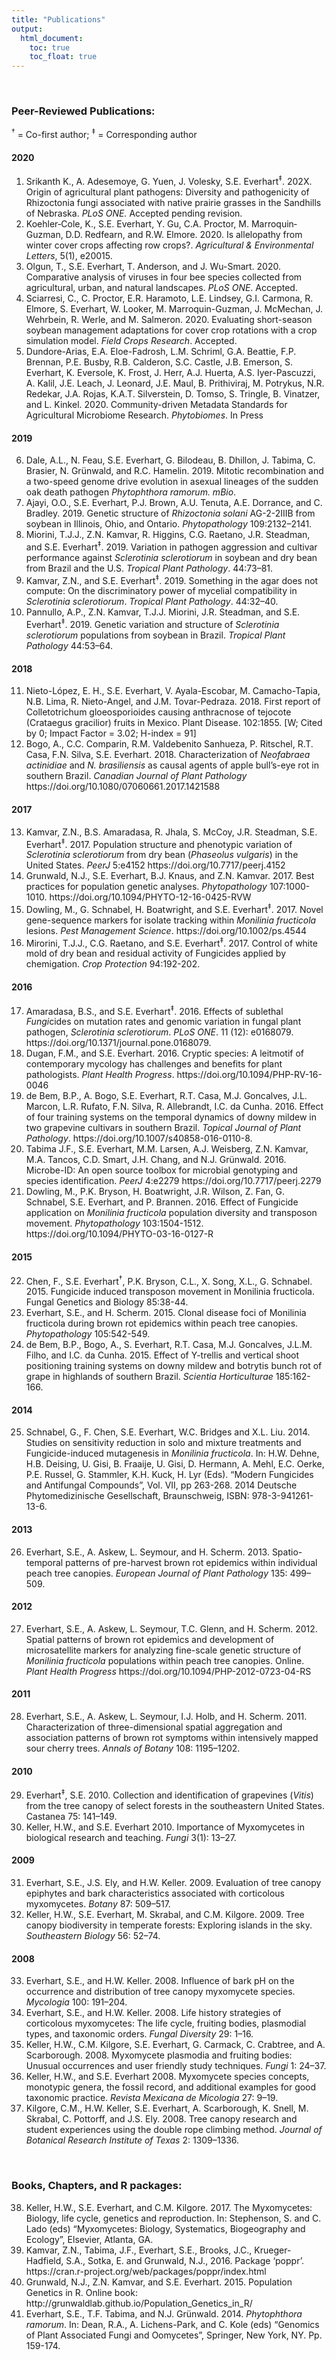```yaml
---
title: "Publications"
output:
  html_document:
    toc: true
    toc_float: true
---
```

<br>

### Peer-Reviewed Publications:
^†^ = Co-first author; ^‡^ = Corresponding author

#### 2020

1.	Srikanth K., A. Adesemoye, G. Yuen, J. Volesky, S.E. Everhart^‡^. 202X. Origin of agricultural plant pathogens: Diversity and pathogenicity of Rhizoctonia fungi associated with native prairie grasses in the Sandhills of Nebraska. *PLoS ONE.* Accepted pending revision.
2.	Koehler‐Cole, K., S.E. Everhart, Y. Gu, C.A. Proctor, M. Marroquin‐Guzman, D.D. Redfearn, and R.W. Elmore. 2020. Is allelopathy from winter cover crops affecting row crops?. *Agricultural & Environmental Letters*, 5(1), e20015.
3.	Olgun, T., S.E. Everhart, T. Anderson, and J. Wu-Smart. 2020. Comparative analysis of viruses in four bee species collected from agricultural, urban, and natural landscapes. *PLoS ONE*. Accepted.
4.	Sciarresi, C., C. Proctor, E.R. Haramoto, L.E. Lindsey, G.I. Carmona, R. Elmore, S. Everhart, W. Looker, M. Marroquin-Guzman, J. McMechan, J. Wehrbein, R. Werle, and M. Salmeron. 2020. Evaluating short-season soybean management adaptations for cover crop rotations with a crop simulation model. *Field Crops Research*. Accepted.
5.	Dundore-Arias, E.A. Eloe-Fadrosh, L.M. Schriml, G.A. Beattie, F.P. Brennan, P.E. Busby, R.B. Calderon, S.C. Castle, J.B. Emerson, S. Everhart, K. Eversole, K. Frost, J. Herr, A.J. Huerta, A.S. Iyer-Pascuzzi, A. Kalil, J.E. Leach, J. Leonard, J.E. Maul, B. Prithiviraj, M. Potrykus, N.R. Redekar, J.A. Rojas, K.A.T. Silverstein, D. Tomso, S. Tringle, B. Vinatzer, and L. Kinkel. 2020. Community-driven Metadata Standards for Agricultural Microbiome Research. *Phytobiomes*. In Press

#### 2019

6.	Dale, A.L., N. Feau, S.E. Everhart, G. Bilodeau, B. Dhillon, J. Tabima, C. Brasier, N. Grünwald, and R.C. Hamelin. 2019. Mitotic recombination and a two-speed genome drive evolution in asexual lineages of the sudden oak death pathogen *Phytophthora ramorum. mBio*. 
7.	Ajayi, O.O., S.E. Everhart, P.J. Brown, A.U. Tenuta, A.E. Dorrance, and C. Bradley. 2019. Genetic structure of *Rhizoctonia solani* AG-2-2IIIB from soybean in Illinois, Ohio, and Ontario. *Phytopathology* 109:2132–2141.
8.	Miorini, T.J.J., Z.N. Kamvar, R. Higgins, C.G. Raetano, J.R. Steadman, and S.E. Everhart^‡^. 2019. Variation in pathogen aggression and cultivar performance against *Sclerotinia sclerotiorum* in soybean and dry bean from Brazil and the U.S. *Tropical Plant Pathology*. 44:73–81.
9.	Kamvar, Z.N., and S.E. Everhart^‡^. 2019. Something in the agar does not compute: On the discriminatory power of mycelial compatibility in *Sclerotinia sclerotiorum*. *Tropical Plant Pathology*. 44:32–40.
10.	Pannullo, A.P., Z.N. Kamvar, T.J.J. Miorini, J.R. Steadman, and S.E. Everhart^‡^. 2019. Genetic variation and structure of *Sclerotinia sclerotiorum* populations from soybean in Brazil. *Tropical Plant Pathology* 44:53–64. 

#### 2018

11.	Nieto-López, E. H., S.E. Everhart, V. Ayala-Escobar, M. Camacho-Tapia, N.B. Lima, R. Nieto-Angel,  and J.M. Tovar-Pedraza. 2018. First report of Colletotrichum gloeosporioides causing anthracnose of tejocote (Crataegus gracilior) fruits in Mexico. Plant Disease. 102:1855. [W; Cited by 0; Impact Factor = 3.02; H-index = 91]
1. Bogo, A., C.C. Comparin, R.M. Valdebenito Sanhueza, P. Ritschel, R.T. Casa, F.N. Silva, S.E. Everhart. 2018. Characterization of *Neofabraea actinidiae* and *N. brasiliensis* as causal agents of apple bull's-eye rot in southern Brazil. *Canadian Journal of Plant Pathology*  https://doi.org/10.1080/07060661.2017.1421588

#### 2017

13. Kamvar, Z.N., B.S. Amaradasa, R. Jhala, S. McCoy, J.R. Steadman, S.E. Everhart^‡^. 2017. Population structure and phenotypic variation of *Sclerotinia sclerotiorum* from dry bean (*Phaseolus vulgaris*) in the United States. *PeerJ* 5:e4152 https://doi.org/10.7717/peerj.4152
1. Grunwald, N.J., S.E. Everhart, B.J. Knaus, and Z.N. Kamvar. 2017. Best practices for population genetic analyses. *Phytopathology* 107:1000-1010. https://doi.org/10.1094/PHYTO-12-16-0425-RVW
2. Dowling, M., G. Schnabel, H. Boatwright, and S.E. Everhart^‡^. 2017. Novel gene-sequence markers for isolate tracking within *Monilinia fructicola* lesions. *Pest Management Science*. https://doi.org/10.1002/ps.4544
3. Mirorini, T.J.J., C.G. Raetano, and S.E. Everhart^‡^. 2017. Control of white mold of dry bean and residual activity of Fungicides applied by chemigation. *Crop Protection* 94:192-202.

#### 2016

17. Amaradasa, B.S., and S.E. Everhart^‡^. 2016. Effects of sublethal *Fungi*cides on mutation rates and genomic variation in fungal plant pathogen, *Sclerotinia sclerotiorum*. *PLoS ONE*. 11 (12): e0168079. https://doi.org/10.1371/journal.pone.0168079.
5. Dugan, F.M., and S.E. Everhart. 2016. Cryptic species: A leitmotif of contemporary mycology has challenges and benefits for plant pathologists. *Plant Health Progress*. https://doi.org/10.1094/PHP-RV-16-0046
6. de Bem, B.P., A. Bogo, S.E. Everhart, R.T. Casa, M.J. Goncalves, J.L. Marcon, L.R. Rufato, F.N. Silva, R. Allebrandt, I.C. da Cunha. 2016. Effect of four training systems on the temporal dynamics of downy mildew in two grapevine cultivars in southern Brazil. *Topical Journal of Plant Pathology*. https://doi.org/10.1007/s40858-016-0110-8.
7. Tabima J.F., S.E. Everhart, M.M. Larsen, A.J. Weisberg, Z.N. Kamvar, M.A. Tancos, C.D. Smart, J.H. Chang, and N.J. Grünwald. 2016. Microbe-ID: An open source toolbox for microbial genotyping and species identification. *PeerJ* 4:e2279 https://doi.org/10.7717/peerj.2279
8. Dowling, M., P.K. Bryson, H. Boatwright, J.R. Wilson, Z. Fan, G. Schnabel, S.E. Everhart, and P. Brannen. 2016. Effect of Fungicide application on *Monilinia fructicola* population diversity and transposon movement. *Phytopathology* 103:1504-1512. https://doi.org/10.1094/PHYTO-03-16-0127-R

#### 2015

22. Chen, F., S.E. Everhart^†^, P.K. Bryson, C.L., X. Song, X.L., G. Schnabel. 2015. Fungicide induced transposon movement in Monilinia fructicola. Fungal Genetics and Biology 85:38-44.
10. Everhart, S.E., and H. Scherm. 2015. Clonal disease foci of Monilinia fructicola during brown rot epidemics within peach tree canopies. *Phytopathology* 105:542-549.
11. de Bem, B.P., Bogo, A., S. Everhart, R.T. Casa, M.J. Goncalves, J.L.M. Filho, and I.C. da Cunha. 2015. Effect of Y-trellis and vertical shoot positioning training systems on downy mildew and botrytis bunch rot of grape in highlands of southern Brazil. *Scientia Horticulturae* 185:162-166.

#### 2014

25. Schnabel, G., F. Chen, S.E. Everhart, W.C. Bridges and X.L. Liu. 2014. Studies on sensitivity reduction in solo and mixture treatments and Fungicide-induced mutagenesis in *Monilinia fructicola*. In: H.W. Dehne, H.B. Deising, U. Gisi, B. Fraaije, U. Gisi, D. Hermann, A. Mehl, E.C. Oerke, P.E. Russel, G. Stammler, K.H. Kuck, H. Lyr (Eds). “Modern Fungicides and Antifungal Compounds”, Vol. VII, pp 263-268. 2014 Deutsche Phytomedizinische Gesellschaft, Braunschweig, ISBN: 978-3-941261-13-6.

#### 2013

26. Everhart, S.E., A. Askew, L. Seymour, and H. Scherm. 2013. Spatio-temporal patterns of pre-harvest brown rot epidemics within individual peach tree canopies. *European Journal of Plant Pathology* 135: 499–509.

#### 2012

27. Everhart, S.E., A. Askew, L. Seymour, T.C. Glenn, and H. Scherm. 2012. Spatial patterns of brown rot epidemics and development of microsatellite markers for analyzing fine-scale genetic structure of *Monilinia fructicola* populations within peach tree canopies. Online. *Plant Health Progress* https://doi.org/10.1094/PHP-2012-0723-04-RS

#### 2011

28. Everhart, S.E., A. Askew, L. Seymour, I.J. Holb, and H. Scherm. 2011. Characterization of three-dimensional spatial aggregation and association patterns of brown rot symptoms within intensively mapped sour cherry trees. *Annals of Botany* 108: 1195–1202.

#### 2010

29. Everhart^‡^, S.E. 2010. Collection and identification of grapevines (*Vitis*) from the tree canopy of select forests in the southeastern United States. Castanea 75: 141–149.
17. Keller, H.W., and S.E. Everhart 2010. Importance of Myxomycetes in biological research and teaching. *Fungi* 3(1): 13–27.

#### 2009

31. Everhart, S.E., J.S. Ely, and H.W. Keller. 2009. Evaluation of tree canopy epiphytes and bark characteristics associated with corticolous myxomycetes. *Botany* 87: 509–517.
19. Keller, H.W., S.E. Everhart, M. Skrabal, and C.M. Kilgore. 2009. Tree canopy biodiversity in temperate forests: Exploring islands in the sky. *Southeastern Biology* 56: 52–74.

#### 2008

33. Everhart, S.E., and H.W. Keller. 2008. Influence of bark pH on the occurrence and distribution of tree canopy myxomycete species. *Mycologia* 100: 191–204.
21. Everhart, S.E., and H.W. Keller. 2008. Life history strategies of corticolous myxomycetes: The life cycle, fruiting bodies, plasmodial types, and taxonomic orders. *Fungal Diversity* 29: 1–16.
22. Keller, H.W., C.M. Kilgore, S.E. Everhart, G. Carmack, C. Crabtree, and A. Scarborough. 2008. Myxomycete plasmodia and fruiting bodies: Unusual occurrences and user friendly study techniques. *Fungi* 1: 24–37.
23. Keller, H.W., and S.E. Everhart 2008. Myxomycete species concepts, monotypic genera, the fossil record, and additional examples for good taxonomic practice. *Revista Mexicana de Micologia* 27: 9–19.
24. Kilgore, C.M., H.W. Keller, S.E. Everhart, A. Scarborough, K. Snell, M. Skrabal, C. Pottorff, and J.S. Ely. 2008. Tree canopy research and student experiences using the double rope climbing method. *Journal of Botanical Research Institute of Texas* 2: 1309–1336.

<br>

### Books, Chapters, and R packages:

38. Keller, H.W., S.E. Everhart, and C.M. Kilgore. 2017. The Myxomycetes: Biology, life cycle, genetics and reproduction. In: Stephenson, S. and C. Lado (eds) “Myxomycetes: Biology, Systematics, Biogeography and Ecology”, Elsevier, Atlanta, GA. 
26. Kamvar, Z.N., Tabima, J.F., Everhart, S.E., Brooks, J.C., Krueger-Hadfield, S.A., Sotka, E. and Grunwald, N.J., 2016. Package ‘poppr’. https://cran.r-project.org/web/packages/poppr/index.html
27. Grunwald, N.J., Z.N. Kamvar, and S.E. Everhart. 2015. Population Genetics in R. Online book: http://grunwaldlab.github.io/Population_Genetics_in_R/
28. Everhart, S.E., T.F. Tabima, and N.J. Grünwald. 2014. *Phytophthora ramorum*. In: Dean, R.A., A. Lichens-Park, and C. Kole (eds) “Genomics of Plant Associated Fungi and Oomycetes”, Springer, New York, NY. Pp. 159-174.